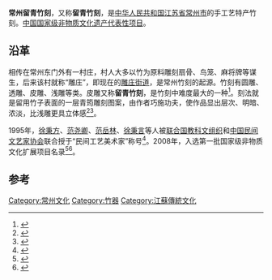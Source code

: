 {{中国非物质文化遗产
|名称 = 竹刻
|子项 = 常州留青竹刻
|图片 = 白士风竹刻海棠小鸟屏CM.jpg
|申报地区或单位 = [[江苏省|江苏省]][[常州市|常州市]]
|序号 = 345
|编号项目 = Ⅶ—46
|登录时间 = 2008年
|备注 = 
|分类 = 传统美术
}}
'''常州留青竹刻'''，又称'''留青竹刻'''，是[[中华人民共和国|中华人民共和国]][[江苏省|江苏省]][[常州市|常州市]]的手工艺特产竹刻。[[国家级非物质文化遗产代表性项目名录|中国国家级非物质文化遗产代表性项目]]。

== 沿革 ==
相传在常州东门外有一村庄，村人大多以竹为原料雕刻扇骨、鸟笼、麻将牌等谋生，后来该村就称“雕庄”，即现在的[[雕庄街道|雕庄街道]]，是常州竹刻的起源。竹刻有圆雕、透雕、皮雕、浅雕等类。皮雕又称'''留青竹刻'''，是竹刻中难度最大的一种<ref>{{Cite book|title=常州导游|last=包立本编著|publisher=珠海：[[珠海出版社|珠海出版社]]|year=2007.10|isbn=7-80689-809-3|pages=112-113}}</ref>。刻法就是留用竹子表面的一层青筠雕刻图案，由作者巧施功夫，使作品显出层次、明暗、浓淡，比浅雕更具立体感<ref>{{Cite book|title=常州民俗史话|last=史品南编著|publisher=上海：[[上海社会科学院出版社|上海社会科学院出版社]]|year=2007.10|isbn=978-7-80745-087-0|pages=109-110}}</ref><ref>{{Cite book|title=中国雕刻艺术鉴赏|last=崔建林主编|publisher=北京：中国戏剧出版社|year=2007.01|isbn=7-104-02488-3|pages=342}}</ref>。

1995年，[[徐秉方|徐秉方]]、[[范尧卿|范尧卿]]、[[范岳林|范岳林]]、[[徐秉言|徐秉言]]等人被[[联合国教科文组织|联合国教科文组织]]和[[中国民间文艺家协会|中国民间文艺家协会]]联合授于“民间工艺美术家”称号<ref>{{Cite book|title=武进掌故 下|last=虞新华主编|publisher=北京：[[中国文史出版社|中国文史出版社]]|year=2000.12|isbn=7-5034-1120-1|pages=649}}</ref>。2008年，入选第一批国家级非物质文化扩展项目名录<ref>{{Cite book|title=旅游吉祥文化|last=吴建主编；戴斌，冯祺，章曦等副主编|publisher=南京：[[南京师范大学出版社|南京师范大学出版社]]|year=2012.08|isbn=978-7-5651-0854-9|pages=9}}</ref><ref>{{Cite book|title=江苏文化年鉴 2010|last=《江苏文化年鉴》编纂委员会编|publisher=[[广陵出版社|广陵出版社]]|year=2011.01|isbn=978-7-80694-661-9|pages=225}}</ref>。

==参考==
{{reflist}}
{{江苏国家级非物质文化遗产}}{{常州|state=autocollapse}}
[[Category:常州文化|Category:常州文化]]
[[Category:竹器|Category:竹器]]
[[Category:江蘇傳統文化|Category:江蘇傳統文化]]